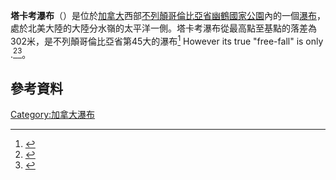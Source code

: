 '''塔卡考瀑布'''（{{lang-en|Takakkaw Falls}}）是位於[[加拿大|加拿大]]西部[[不列顛哥倫比亞省|不列顛哥倫比亞省]][[幽鶴國家公園|幽鶴國家公園]]內的一個[[瀑布|瀑布]]，處於北美大陸的大陸分水嶺的太平洋一側。塔卡考瀑布從最高點至基點的落差為302米，是不列顛哥倫比亞省第45大的瀑布<ref name="waterfall database">{{cite web |url=http://www.worldwaterfalldatabase.com/region-tallest-waterfalls/Canada/British-Columbia |title=World's Tallest Waterfalls By Total Height |deadurl=yes |archiveurl=https://web.archive.org/web/20141129104540/http://www.worldwaterfalldatabase.com/region-tallest-waterfalls/Canada/British-Columbia |archivedate=2014-11-29 }}</ref> However its true "free-fall" is only {{convert|260|m}}.<ref name = "Takakkaw Falls">{{cite web |url=http://www.worldwaterfalldatabase.com/waterfall/Takakkaw-Falls-2397/ |title=Takakkaw Falls |access-date=2015-12-16 |archive-date=2012-10-02 |archive-url=https://www.webcitation.org/6B7D5IYzj?url=http://www.worldwaterfalldatabase.com/waterfall/Takakkaw-Falls-2397/ |dead-url=no }}</ref><ref name="encyclopedia">{{cite web |first=Barbara |last=Bell |url=http://www.thecanadianencyclopedia.com/articles/vernon |title=Vernon |work=[[The_Canadian_Encyclopedia|The Canadian Encyclopedia]] |accessdate=January 19, 2013 |archive-date=2012-10-23 |archive-url=https://web.archive.org/web/20121023154912/http://www.thecanadianencyclopedia.com/articles/vernon |dead-url=no }}</ref>。
== 參考資料 ==
<references/>
{{coord|51|29|59|N|116|28|22|W|scale:10000_region:CA_type:waterbody|display=title}}
[[Category:加拿大瀑布|Category:加拿大瀑布]]